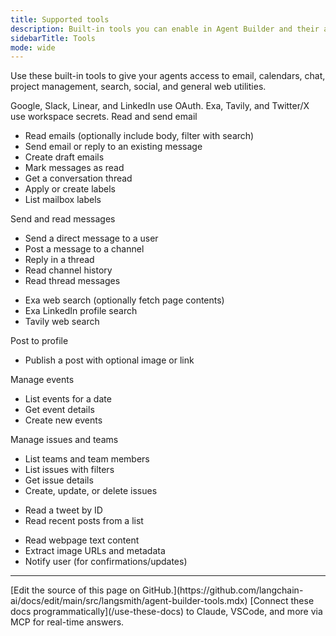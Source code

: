 ```yaml
---
title: Supported tools
description: Built-in tools you can enable in Agent Builder and their authentication requirements.
sidebarTitle: Tools
mode: wide
---
```


Use these built-in tools to give your agents access to email, calendars, chat, project management, search, social, and general web utilities.

<Callout icon="circle-info" color="#DCFCE7" iconType="regular">
  Google, Slack, Linear, and LinkedIn use OAuth. Exa, Tavily, and Twitter/X use workspace secrets.
</Callout>

<CardGroup cols={2}>
  <Card title="Gmail" icon="google">
    Read and send email
    <ul>
      <li>Read emails (optionally include body, filter with search)</li>
      <li>Send email or reply to an existing message</li>
      <li>Create draft emails</li>
      <li>Mark messages as read</li>
      <li>Get a conversation thread</li>
      <li>Apply or create labels</li>
      <li>List mailbox labels</li>
    </ul>
  </Card>

  <Card title="Slack" icon="slack">
    Send and read messages
    <ul>
      <li>Send a direct message to a user</li>
      <li>Post a message to a channel</li>
      <li>Reply in a thread</li>
      <li>Read channel history</li>
      <li>Read thread messages</li>
    </ul>
  </Card>

  <div style={{ position: 'relative' }}>
    <Card title="Search" icon="magnifying-glass">
      <ul>
        <li>Exa web search (optionally fetch page contents)</li>
        <li>Exa LinkedIn profile search</li>
        <li>Tavily web search</li>
      </ul>
    </Card>
    <div style={{ position: 'absolute', top: 16, right: 16 }}>
      <Tooltip tip="Exa: EXA_API_KEY; Tavily: TAVILY_API_KEY">
        <Icon icon="key" size={16} />
      </Tooltip>
    </div>
  </div>

  <Card title="LinkedIn" icon="linkedin">
    Post to profile
    <ul>
      <li>Publish a post with optional image or link</li>
    </ul>
  </Card>

  <Card title="Google Calendar" icon="google">
    Manage events
    <ul>
      <li>List events for a date</li>
      <li>Get event details</li>
      <li>Create new events</li>
    </ul>
  </Card>

  <Card title="Linear" icon="list-check">
    Manage issues and teams
    <ul>
      <li>List teams and team members</li>
      <li>List issues with filters</li>
      <li>Get issue details</li>
      <li>Create, update, or delete issues</li>
    </ul>
  </Card>

  <div style={{ position: 'relative' }}>
    <Card title="Twitter/X" icon="twitter">
      <ul>
        <li>Read a tweet by ID</li>
        <li>Read recent posts from a list</li>
      </ul>
    </Card>
    <div style={{ position: 'absolute', top: 16, right: 16 }}>
      <Tooltip tip="Required keys: TWITTER_API_KEY, TWITTER_API_KEY_SECRET">
        <Icon icon="key" size={16} />
      </Tooltip>
    </div>
  </div>

  <Card title="Web utilities" icon="globe">
    <ul>
      <li>Read webpage text content</li>
      <li>Extract image URLs and metadata</li>
      <li>Notify user (for confirmations/updates)</li>
    </ul>
  </Card>
</CardGroup>

---

<Callout icon="pen-to-square" iconType="regular">
    [Edit the source of this page on GitHub.](https://github.com/langchain-ai/docs/edit/main/src/langsmith/agent-builder-tools.mdx)
</Callout>
<Tip icon="terminal" iconType="regular">
    [Connect these docs programmatically](/use-these-docs) to Claude, VSCode, and more via MCP for    real-time answers.
</Tip>
